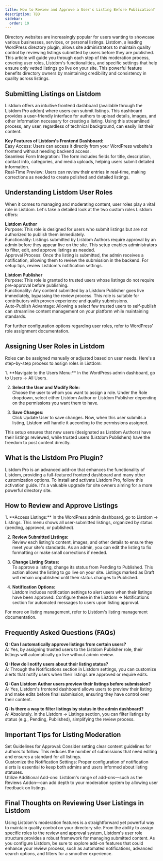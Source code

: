 ```yaml
---
title: How to Review and Approve a User's Listing Before Publication?
description: TBD
sidebar:
  order: 19
---
```



Directory websites are increasingly popular for users wanting to showcase various businesses, services, or personal listings. Listdom, a leading WordPress directory plugin, allows site administrators to maintain quality control by reviewing listings submitted by users before they are published. This article will guide you through each step of this moderation process, covering user roles, Listdom's functionalities, and specific settings that help ensure only vetted listings go live on your site. This powerful feature benefits directory owners by maintaining credibility and consistency in quality across listings.

## Submitting Listings on Listdom
Listdom offers an intuitive frontend dashboard (available through the Listdom Pro addon) where users can submit listings. This dashboard provides a user-friendly interface for authors to upload details, images, and other information necessary for creating a listing. Using this streamlined process, any user, regardless of technical background, can easily list their content.

**Key Features of Listdom's Frontend Dashboard:**  
Easy Access: Users can access it directly from your WordPress website's frontend without needing backend access.  
Seamless Form Integration: The form includes fields for title, description, contact info, categories, and media uploads, helping users submit detailed information.  
Real-Time Preview: Users can review their entries in real-time, making corrections as needed to create polished and detailed listings.

## Understanding Listdom User Roles
When it comes to managing and moderating content, user roles play a vital role in Listdom. Let's take a detailed look at the two custom roles Listdom offers:

**Listdom Author**  
Purpose: This role is designed for users who submit listings but are not authorized to publish them immediately.  
Functionality: Listings submitted by Listdom Authors require approval by an admin before they appear live on the site. This setup enables administrators to filter, edit, and approve listings as needed.  
Approval Process: Once the listing is submitted, the admin receives a notification, allowing them to review the submission in the backend. For setup tips, review Listdom's notification settings.

**Listdom Publisher**  
Purpose: This role is granted to trusted users whose listings do not require pre-approval before publishing.  
Functionality: Any content submitted by a Listdom Publisher goes live immediately, bypassing the review process. This role is suitable for contributors with proven experience and quality submissions.  
Auto-Publish Advantage: Allowing a select few trusted users to self-publish can streamline content management on your platform while maintaining standards.

For further configuration options regarding user roles, refer to WordPress' role assignment documentation.

## Assigning User Roles in Listdom
Roles can be assigned manually or adjusted based on user needs. Here's a step-by-step process to assign roles in Listdom:

<Steps>
1. **Navigate to the Users Menu:**  
   In the WordPress admin dashboard, go to Users → All Users.

2. **Select the User and Modify Role:**  
   Choose the user to whom you want to assign a role. Under the Role dropdown, select either Listdom Author or Listdom Publisher depending on the permissions you want them to have.

3. **Save Changes:**  
   Click Update User to save changes. Now, when this user submits a listing, Listdom will handle it according to the permissions assigned.
</Steps>

This setup ensures that new users (designated as Listdom Authors) have their listings reviewed, while trusted users (Listdom Publishers) have the freedom to post content directly.

## What is the Listdom Pro Plugin?
Listdom Pro is an advanced add-on that enhances the functionality of Listdom, providing a full-featured frontend dashboard and many other customization options. To install and activate Listdom Pro, follow this activation guide. It's a valuable upgrade for site owners aiming for a more powerful directory site.

## How to Review and Approve Listings
<Steps>
1. **Access Listings:**  
   In the WordPress admin dashboard, go to Listdom → Listings. This menu shows all user-submitted listings, organized by status (pending, approved, or published).

2. **Review Submitted Listings:**  
   Review each listing's content, images, and other details to ensure they meet your site's standards. As an admin, you can edit the listing to fix formatting or make small corrections if needed.

3. **Change Listing Status:**  
   To approve a listing, change its status from Pending to Published. This action allows the listing to go live on your site. Listings marked as Draft will remain unpublished until their status changes to Published.

4. **Notification Options:**  
   Listdom includes notification settings to alert users when their listings have been approved. Configure these in the Listdom → Notifications section for automated messages to users upon listing approval.
</Steps>

For more on listing management, refer to Listdom's listing management documentation.

## Frequently Asked Questions (FAQs)
**Q: Can I automatically approve listings from certain users?**  
A: Yes, by assigning trusted users to the Listdom Publisher role, their listings will automatically go live without admin review.

**Q: How do I notify users about their listing status?**  
A: Through the Notifications section in Listdom settings, you can customize alerts that notify users when their listings are approved or require edits.

**Q: Can Listdom Author users preview their listings before submission?**  
A: Yes, Listdom's frontend dashboard allows users to preview their listing and make edits before final submission, ensuring they have control over their content.

**Q: Is there a way to filter listings by status in the admin dashboard?**  
A: Absolutely. In the Listdom → Listings section, you can filter listings by status (e.g., Pending, Published), simplifying the review process.

## Important Tips for Listing Moderation
Set Guidelines for Approval: Consider setting clear content guidelines for authors to follow. This reduces the number of submissions that need editing and ensures a standard for all listings.  
Customize the Notification Settings: Proper configuration of notification alerts is essential to keep both admins and users informed about listing statuses.  
Utilize Additional Add-ons: Listdom's range of add-ons—such as the Reviews Addon—can add depth to your moderation system by allowing user feedback on listings.

## Final Thoughts on Reviewing User Listings in Listdom
Using Listdom's moderation features is a straightforward yet powerful way to maintain quality control on your directory site. From the ability to assign specific roles to the review and approval system, Listdom's user role structure provides a robust framework for managing submitted content. As you configure Listdom, be sure to explore add-on features that could enhance your review process, such as automated notifications, advanced search options, and filters for a smoother experience.
